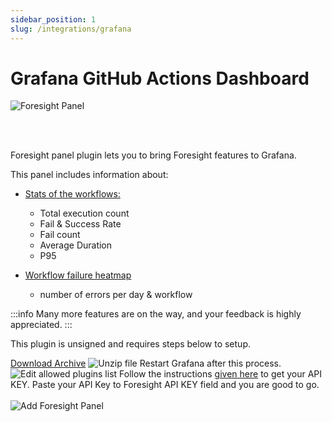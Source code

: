 ```yaml
---
sidebar_position: 1
slug: /integrations/grafana
---
```


# Grafana GitHub Actions Dashboard


 <img src="/img/features/grafana/grafana-plugin.gif" alt="Foresight Panel" />

 <br /><br />

Foresight panel plugin lets you to bring Foresight features to Grafana.

This panel includes information about:

- [Stats of the workflows:](https://docs.runforesight.com/features/workflow-dashboard)
  - Total execution count
  - Fail & Success Rate
  - Fail count
  - Average Duration
  - P95

- [Workflow failure heatmap](https://docs.runforesight.com/features/highlights#status)
  - number of errors per day & workflow


:::info
Many more features are on the way, and your feedback is highly appreciated.
:::



This plugin is unsigned and requires steps below to setup.

<Container>
  <Step step="1" stepHeader="Download Foresight Grafana plugin">
      <Card title="Plugin Archive">
        <a href="https://4750167.fs1.hubspotusercontent-na1.net/hubfs/4750167/Foresight%20Grafana/foresight-grafana-plugin.zip">Download Archive</a>
      </Card>
  </Step>
  <Step step="2" stepHeader="Copy zip file and unzip under grafana/data/plugins folder">
    <img src="/img/features/grafana/grafana-1.png" alt="Unzip file" />
  </Step>
  <Step step="3" stepHeader="Edit defaults.ini and add foresight-panel to allowed plugins list">
    Restart Grafana after this process.
    <img src="/img/features/grafana/grafana-2.png" alt="Edit allowed plugins list" />
  </Step>
  <Step step="4" stepHeader="Copy your API Key">
    Follow the instructions <a href="https://docs.runforesight.com/how-to/get-api-key">given here</a> to get your API KEY.
  </Step>
  <Step step="5" stepHeader="Add Foresight panel to Grafana Dashboard">
    Paste your API Key to Foresight API KEY field and you are good to go.
    <br /><br />
    <img src="/img/features/grafana/grafana-add-plugin.gif" alt="Add Foresight Panel" />
  </Step>
</Container>
